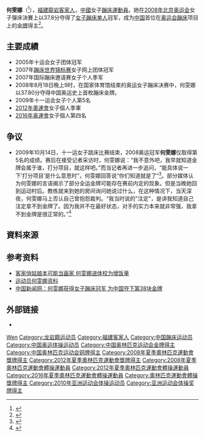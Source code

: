 {{blpsources|time=2020-07-09}}

{{Infobox Gymnast
|gymnastname     = 何雯娜
|image           = He_Wenna@HKPolyU.JPG
|imagesize       = 250px
|caption         = 何雯娜於2008年11月19日訪問[[香港理工大學|香港理工大學]]
|fullname        = 何雯娜
|nickname        =
|country         = {{CHN}}
|formercountry   =
|hometown        = {{CHN}}[[福建|福建]]
|birthdate       = {{birth date and age|1989|1|19}}
|birthplace      = {{CHN}}[[福建|福建]][[龙岩市|龍岩]][[新罗区|新罗区]]
|deathdate       =
|deathplace      =
|height          =
|discipline      = 女子[[蹦床|蹦床]]
|level           =
|natlteam        =
|club            =
|gym             =
|collegeteam     =
|headcoach       =
|assistcoach     =
|formercoach     =
|choreographer   =
|music           =
|eponymousskills =
|retired         =
|medaltemplates  = <!-- see [[Template:MedalRelatedTemplates|Template:MedalRelatedTemplates]] -->
{{MedalSport       |[[蹦床|女子蹦床]]}}
{{MedalCompetition |[[夏季奧林匹克運動會|夏季奧林匹克運動會]] [[File:Olympic_rings.svg|40px]]}}
{{MedalGold        |[[2008年夏季奧林匹克運動會|2008年北京]]|[[2008年夏季奧林匹克運動會蹦床比賽|個人蹦床]]}}
{{MedalBronze      |[[2012年夏季奥林匹克運動會|2012年伦敦]] | [[2012年夏季奥林匹克運動會體操比賽|個人蹦床]]}}
{{MedalCompetition |[[世界锦标赛|世界锦标赛]]}}
{{MedalGold        |[[2007年世界锦标赛|2007年]]|團體彈床}}
{{MedalCompetition |世界盃}}
{{MedalGold        |2008年阿爾瓦塞特|個人彈床}}
{{MedalGold        |2008年大阪|個人彈床}}
{{MedalSilver      |2008年阿羅薩|個人彈床}}
{{MedalBronze      |2007年聖彼得堡|個人彈床}}
}}

'''何雯娜'''（{{bd|1989年|1月19日|catIdx=He Wenna}}<ref>{{cite news  | language =zh-hans  | author =  | coauthors =  | url =http://2008.people.com.cn/GB/116565/7686337.html  | title =8月18日之星：中国何雯娜 国际阿拉姆诺夫  | work =  | publisher =人民网-奥运频道  | pages =  | date =2008年8月19日  | accessdate =2009年2月9日  | archive-date =2012年6月10日  | archive-url =https://web.archive.org/web/20120610194121/http://2008.people.com.cn/GB/116565/7686337.html  | dead-url =no  }}</ref>），[[福建|福建]][[龙岩市|龍岩]][[客家人|客家人]]，[[中國|中國]]女子[[蹦床|蹦床]][[運動員|運動員]]。她在[[2008年北京奥运会|2008年北京奥运会]]女子彈床決賽上以37.8分夺得了[[2008年夏季奧林匹克運動會蹦床比賽|女子蹦床单人]]冠军，成为[[中华人民共和国|中国]]首位在[[奥运会|奥运会]][[蹦床|蹦床]]项目上的[[金牌|金牌]]得主<ref>{{cite news
 |author      = 李鹏翔、黄勇、李丽
 |title       = 19岁的何雯娜为中国夺得首枚奥运会蹦床金牌
 |url         = http://www.beijing2008.cn/news/sports/headlines/trampoline/150/s214560048/n214561027.shtml
 |publisher   = 新华网
 |date        = 2008-08-19
 |accessdate  = 2008-08-19
 |language    = zh
 |deadurl     = yes
 |archiveurl  = https://web.archive.org/web/20080907081614/http://www.beijing2008.cn/news/sports/headlines/trampoline/150/s214560048/n214561027.shtml
 |archivedate = 2008-09-07
}}</ref>。

==主要成績==
*2005年十运会女子团体冠军
*2007年[[蹦床世界锦标赛|蹦床世界锦标赛]]女子网上团体冠军
*2007年国际蹦床邀请赛女子个人季军
*2008年8月18日晚上9时，在国家体育馆结束的奥运女子蹦床决赛中，何雯娜以37.80分夺得中国奥运史上首枚蹦床金牌。
*2009年十一运会女子个人第5名
*[[2012年奧運會|2012年奧運會]]女子個人季軍
*[[2016年奥運會|2016年奥運會]]女子個人第四名

==争议==
*2009年10月14日，十一运女子跳床比赛结束，2008奥运冠军'''何雯娜'''仅取得第5名的成绩。赛后在接受记者采访时，何雯娜说：“我不意外吧，我早就知道金牌会属于谁，打分项目，就这样吧。”而当记者再进一步追问，“能具体说一下‘打分项目’是什么意思时”，何雯娜回答说“你们知道就是了”<ref>{{Cite web |url=http://sports.sohu.com/20091016/n267405384.shtml |title=何雯娜：早就知道金牌归属奥运也拿了不缺这块 |accessdate=2009-10-16 |archive-date=2020-11-20 |archive-url=https://web.archive.org/web/20201120162304/https://sports.sohu.com/20091016/n267405384.shtml |dead-url=no }}</ref>。部分媒体认为何雯娜的言语揭示了部分全运金牌可能存在赛前内定的现象。但是当晚她回到运动村后。教练就来到她的房间询问她说过什么，在这种情况下，当天深夜，何雯娜马上否认自己曾抱怨裁判。“我当时说的"注定"，是讲我知道自己注定拿不到金牌了。因为我并不在最好状态，对手的实力本来就非常强，我拿不到金牌是很正常的。”<ref>{{Cite web |url=http://sports.sohu.com/20091016/n267405384.shtml |title=何雯娜否认惊人语：从没抱怨过裁判 知足者常乐 |accessdate=2009-10-16 |archive-date=2020-11-20 |archive-url=https://web.archive.org/web/20201120162304/https://sports.sohu.com/20091016/n267405384.shtml |dead-url=no }}</ref>

==資料來源==
{{Reflist}}

==参考资料==
*[http://2008.sina.com.cn/cn/gym/2008-07-16/0826110597.shtml 客家俏姑娘本可能当画家 何雯娜进体校为增饭量] {{Wayback|url=http://2008.sina.com.cn/cn/gym/2008-07-16/0826110597.shtml |date=20200813083747 }}
*[https://web.archive.org/web/20080823022813/http://results.beijing2008.cn/WRM/CHI/BIO/Athlete/3/236783.shtml 运动员何雯娜资料]
*[https://web.archive.org/web/20080905201106/http://auto.chinanews.com.cn/olympic/news/2008/08-18/1352341.shtml 中国新闻网：何雯娜获得女子蹦床冠军 为中国夺下第38块金牌]

== 外部链接 ==
* {{Sinaweibo|3116872295}}

{{奥林匹克运动会体操比赛女子蹦床冠军}}

{{Authority control}}
{{DEFAULTSORT:He Wenna}}
[[Category:何姓|Wen]]
[[Category:龙岩籍运动员|Category:龙岩籍运动员]]
[[Category:福建客家人|Category:福建客家人]]
[[Category:中国蹦床运动员|Category:中国蹦床运动员]]
[[Category:中国奥运体操运动员|Category:中国奥运体操运动员]]
[[Category:中国奥林匹克运动会金牌得主|Category:中国奥林匹克运动会金牌得主]]
[[Category:中国奥林匹克运动会铜牌得主|Category:中国奥林匹克运动会铜牌得主]]
[[Category:2008年夏季奧林匹克運動會獎牌得主|Category:2008年夏季奧林匹克運動會獎牌得主]]
[[Category:2012年夏季奧林匹克運動會獎牌得主|Category:2012年夏季奧林匹克運動會獎牌得主]]
[[Category:2008年夏季奧林匹克運動會體操運動員|Category:2008年夏季奧林匹克運動會體操運動員]]
[[Category:2012年夏季奧林匹克運動會體操運動員|Category:2012年夏季奧林匹克運動會體操運動員]]
[[Category:2016年夏季奧林匹克運動會體操運動員|Category:2016年夏季奧林匹克運動會體操運動員]]
[[Category:奧林匹克運動會體操獎牌得主|Category:奧林匹克運動會體操獎牌得主]]
[[Category:2010年亚洲运动会体操运动员|Category:2010年亚洲运动会体操运动员]]
[[Category:亚洲运动会体操奖牌得主|Category:亚洲运动会体操奖牌得主]]